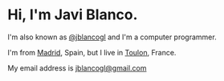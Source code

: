 
<div className="my-10">
  <h1 >
    <Typist cursor={{hideWhenDone: true}}>
      <div className="font-light">
        Hi, I'm <span className="font-bold">Javi Blanco</span>.
      </div>
    </Typist>
  </h1>
</div>

I'm also known as [@jblancogl][twitter] and I'm a computer programmer.

I'm from [Madrid][madrid], Spain, but I live in [Toulon][toulon], France.

My email address is [jblancogl@gmail.com][email]

[twitter]: https://twitter.com/jblancogl
[madrid]: https://en.wikipedia.org/wiki/Madrid
[toulon]: https://en.wikipedia.org/wiki/Toulon
[email]: mailto:jblancogl@gmail.com